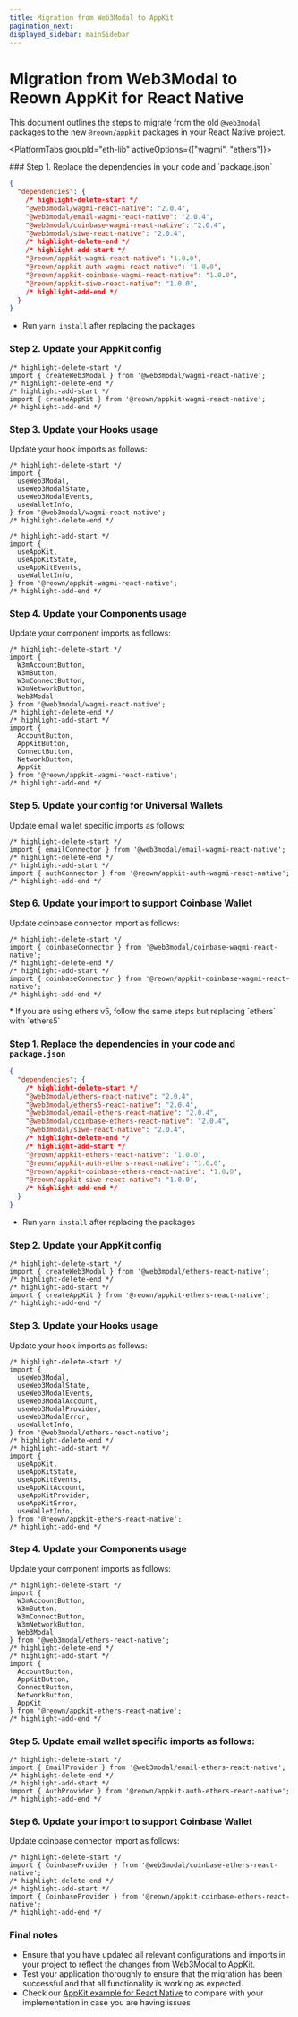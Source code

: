 ```yaml
---
title: Migration from Web3Modal to AppKit
pagination_next: 
displayed_sidebar: mainSidebar
---
```



# Migration from Web3Modal to Reown AppKit for React Native

This document outlines the steps to migrate from the old `@web3modal` packages to the new `@reown/appkit` packages in your React Native project.

<PlatformTabs groupId="eth-lib" activeOptions={["wagmi", "ethers"]}>

  <PlatformTabItem value="wagmi">
  ### Step 1. Replace the dependencies in your code and `package.json`

  ```json
  {
    "dependencies": {
      /* highlight-delete-start */
      "@web3modal/wagmi-react-native": "2.0.4",
      "@web3modal/email-wagmi-react-native": "2.0.4",
      "@web3modal/coinbase-wagmi-react-native": "2.0.4",
      "@web3modal/siwe-react-native": "2.0.4",
      /* highlight-delete-end */
      /* highlight-add-start */
      "@reown/appkit-wagmi-react-native": '1.0.0',
      "@reown/appkit-auth-wagmi-react-native": '1.0.0',
      "@reown/appkit-coinbase-wagmi-react-native": '1.0.0',
      "@reown/appkit-siwe-react-native": "1.0.0",
      /* highlight-add-end */
    }
  }
  ```
  * Run `yarn install` after replacing the packages

  ### Step 2. Update your AppKit config

  ```tsx
  /* highlight-delete-start */
  import { createWeb3Modal } from '@web3modal/wagmi-react-native';
  /* highlight-delete-end */
  /* highlight-add-start */
  import { createAppKit } from '@reown/appkit-wagmi-react-native';
  /* highlight-add-end */
  ```

  ### Step 3. Update your Hooks usage
  Update your hook imports as follows:

  ```tsx
  /* highlight-delete-start */
  import {
    useWeb3Modal,
    useWeb3ModalState,
    useWeb3ModalEvents,
    useWalletInfo,
  } from '@web3modal/wagmi-react-native';
  /* highlight-delete-end */

  /* highlight-add-start */
  import {
    useAppKit,
    useAppKitState,
    useAppKitEvents,
    useWalletInfo,
  } from '@reown/appkit-wagmi-react-native';
  /* highlight-add-end */
  ```
  ### Step 4. Update your Components usage
  Update your component imports as follows:

  ```tsx
  /* highlight-delete-start */
  import {
    W3mAccountButton,
    W3mButton,
    W3mConnectButton,
    W3mNetworkButton,
    Web3Modal
  } from '@web3modal/wagmi-react-native';
  /* highlight-delete-end */
  /* highlight-add-start */
  import {
    AccountButton,
    AppKitButton,
    ConnectButton,
    NetworkButton,
    AppKit
  } from '@reown/appkit-wagmi-react-native';
  /* highlight-add-end */
  ```

  ### Step 5. Update your config for Universal Wallets 
  Update email wallet specific imports as follows:

  ```tsx
  /* highlight-delete-start */
  import { emailConnector } from '@web3modal/email-wagmi-react-native';
  /* highlight-delete-end */
  /* highlight-add-start */
  import { authConnector } from '@reown/appkit-auth-wagmi-react-native';
  /* highlight-add-end */
  ```

  ### Step 6. Update your import to support Coinbase Wallet 
  Update coinbase connector import as follows:

  ```tsx
  /* highlight-delete-start */
  import { coinbaseConnector } from '@web3modal/coinbase-wagmi-react-native';
  /* highlight-delete-end */
  /* highlight-add-start */
  import { coinbaseConnector } from '@reown/appkit-coinbase-wagmi-react-native';
  /* highlight-add-end */
  ```


  </PlatformTabItem>
  <PlatformTabItem value="ethers">
  * If you are using ethers v5, follow the same steps but replacing `ethers` with `ethers5`

  ### Step 1. Replace the dependencies in your code and `package.json`
  ```json
  {
    "dependencies": {
      /* highlight-delete-start */
      "@web3modal/ethers-react-native": "2.0.4",
      "@web3modal/ethers5-react-native": "2.0.4",
      "@web3modal/email-ethers-react-native": "2.0.4",
      "@web3modal/coinbase-ethers-react-native": "2.0.4",
      "@web3modal/siwe-react-native": "2.0.4",
      /* highlight-delete-end */
      /* highlight-add-start */
      "@reown/appkit-ethers-react-native": '1.0.0',
      "@reown/appkit-auth-ethers-react-native": '1.0.0',
      "@reown/appkit-coinbase-ethers-react-native": '1.0.0',
      "@reown/appkit-siwe-react-native": "1.0.0",
      /* highlight-add-end */
    }
  }
  ```
  * Run `yarn install` after replacing the packages

  ### Step 2. Update your AppKit config

  ```tsx
  /* highlight-delete-start */
  import { createWeb3Modal } from '@web3modal/ethers-react-native';
  /* highlight-delete-end */
  /* highlight-add-start */
  import { createAppKit } from '@reown/appkit-ethers-react-native';
  /* highlight-add-end */
  ```

  ### Step 3. Update your Hooks usage
  Update your hook imports as follows:

  ```tsx
  /* highlight-delete-start */
  import {
    useWeb3Modal,
    useWeb3ModalState,
    useWeb3ModalEvents,
    useWeb3ModalAccount,
    useWeb3ModalProvider,
    useWeb3ModalError,
    useWalletInfo,
  } from '@web3modal/ethers-react-native';
  /* highlight-delete-end */
  /* highlight-add-start */
  import {
    useAppKit,
    useAppKitState,
    useAppKitEvents,
    useAppKitAccount,
    useAppKitProvider,
    useAppKitError,
    useWalletInfo,
  } from '@reown/appkit-ethers-react-native';
  /* highlight-add-end */
  ```

  ### Step 4. Update your Components usage
  Update your component imports as follows:

  ```tsx
  /* highlight-delete-start */
  import {
    W3mAccountButton,
    W3mButton,
    W3mConnectButton,
    W3mNetworkButton,
    Web3Modal
  } from '@web3modal/ethers-react-native';
  /* highlight-delete-end */
  /* highlight-add-start */
  import {
    AccountButton,
    AppKitButton,
    ConnectButton,
    NetworkButton,
    AppKit
  } from '@reown/appkit-ethers-react-native';
  /* highlight-add-end */
  ```

  ### Step 5. Update email wallet specific imports as follows:

  ```tsx
  /* highlight-delete-start */
  import { EmailProvider } from '@web3modal/email-ethers-react-native';
  /* highlight-delete-end */
  /* highlight-add-start */
  import { AuthProvider } from '@reown/appkit-auth-ethers-react-native';
  /* highlight-add-end */
  ```

  ### Step 6. Update your import to support Coinbase Wallet 
  Update coinbase connector import as follows:

  ```tsx
  /* highlight-delete-start */
  import { CoinbaseProvider } from '@web3modal/coinbase-ethers-react-native';
  /* highlight-delete-end */
  /* highlight-add-start */
  import { CoinbaseProvider } from '@reown/appkit-coinbase-ethers-react-native';
  /* highlight-add-end */
  ```


  </PlatformTabItem>
</PlatformTabs>

### Final notes

+ Ensure that you have updated all relevant configurations and imports in your project to reflect the changes from Web3Modal to AppKit.
+ Test your application thoroughly to ensure that the migration has been successful and that all functionality is working as expected.
+ Check our [AppKit example for React Native](https://github.com/WalletConnect/react-native-examples/tree/main/dapps/W3MWagmi) to compare with your implementation in case you are having issues 
